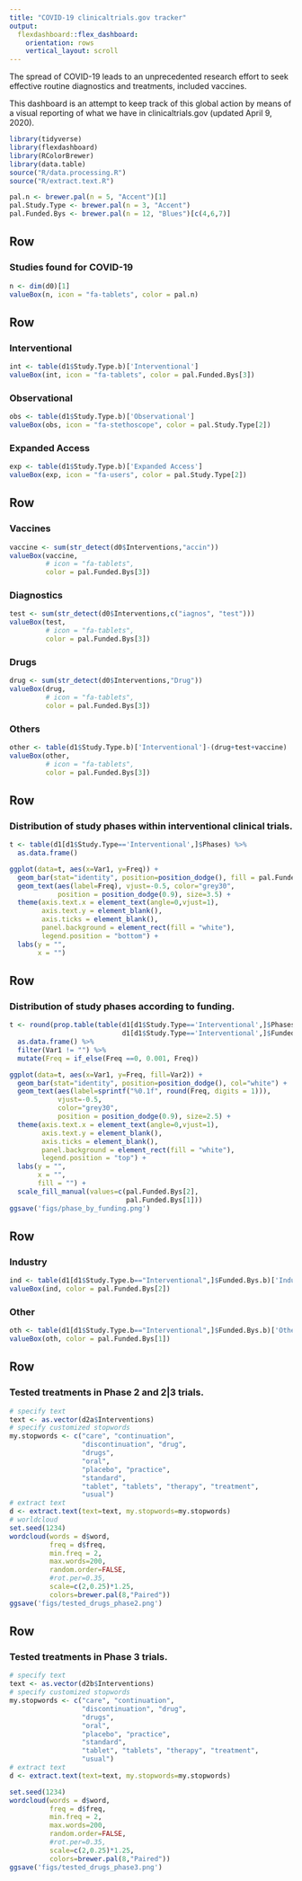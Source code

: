 ---
title: "COVID-19 clinicaltrials.gov tracker"
output: 
  flexdashboard::flex_dashboard:
    orientation: rows
    vertical_layout: scroll
---

The spread of COVID-19 leads to an unprecedented research effort to seek effective routine diagnostics and treatments, included vaccines.

This dashboard is an attempt to keep track of this global action by means of a visual reporting of what we have in clinicaltrials.gov (updated April 9, 2020).


```{r}
library(tidyverse)
library(flexdashboard)
library(RColorBrewer)
library(data.table)
source("R/data.processing.R")
source("R/extract.text.R")

pal.n <- brewer.pal(n = 5, "Accent")[1]
pal.Study.Type <- brewer.pal(n = 3, "Accent") 
pal.Funded.Bys <- brewer.pal(n = 12, "Blues")[c(4,6,7)] 
```

Row
-----------------------------------------------------------------------

### Studies found for COVID-19

```{r}
n <- dim(d0)[1]
valueBox(n, icon = "fa-tablets", color = pal.n)
```

Row
-----------------------------------------------------------------------

### Interventional

```{r}
int <- table(d1$Study.Type.b)['Interventional']
valueBox(int, icon = "fa-tablets", color = pal.Funded.Bys[3])
```

### Observational

```{r}
obs <- table(d1$Study.Type.b)['Observational']
valueBox(obs, icon = "fa-stethoscope", color = pal.Study.Type[2])
```

### Expanded Access

```{r}
exp <- table(d1$Study.Type.b)['Expanded Access']
valueBox(exp, icon = "fa-users", color = pal.Study.Type[2])
```

Row
-----------------------------------------------------------------------

### Vaccines

```{r}
vaccine <- sum(str_detect(d0$Interventions,"accin"))
valueBox(vaccine, 
         # icon = "fa-tablets", 
         color = pal.Funded.Bys[3])
```

### Diagnostics

```{r}
test <- sum(str_detect(d0$Interventions,c("iagnos", "test")))
valueBox(test, 
         # icon = "fa-tablets", 
         color = pal.Funded.Bys[3])
```

### Drugs

```{r}
drug <- sum(str_detect(d0$Interventions,"Drug"))
valueBox(drug, 
         # icon = "fa-tablets", 
         color = pal.Funded.Bys[3])
```

### Others

```{r}
other <- table(d1$Study.Type.b)['Interventional']-(drug+test+vaccine)
valueBox(other, 
         # icon = "fa-tablets", 
         color = pal.Funded.Bys[3])
```

Row
-------------------------------------

### Distribution of study phases within interventional clinical trials.

```{r}
t <- table(d1[d1$Study.Type=='Interventional',]$Phases) %>%
  as.data.frame() 

ggplot(data=t, aes(x=Var1, y=Freq)) +
  geom_bar(stat="identity", position=position_dodge(), fill = pal.Funded.Bys[3]) +
  geom_text(aes(label=Freq), vjust=-0.5, color="grey30",
            position = position_dodge(0.9), size=3.5) +
  theme(axis.text.x = element_text(angle=0,vjust=1), 
        axis.text.y = element_blank(),
        axis.ticks = element_blank(),
        panel.background = element_rect(fill = "white"),
        legend.position = "bottom") +
  labs(y = "",
       x = "")
```


Row
-------------------------------------

### Distribution of study phases according to funding.

```{r}
t <- round(prop.table(table(d1[d1$Study.Type=='Interventional',]$Phases,
                            d1[d1$Study.Type=='Interventional',]$Funded.Bys.b), 2)*100, 1) %>%
  as.data.frame() %>%
  filter(Var1 != "") %>%
  mutate(Freq = if_else(Freq ==0, 0.001, Freq))

ggplot(data=t, aes(x=Var1, y=Freq, fill=Var2)) +
  geom_bar(stat="identity", position=position_dodge(), col="white") +
  geom_text(aes(label=sprintf("%0.1f", round(Freq, digits = 1))),
            vjust=-0.5,
            color="grey30",
            position = position_dodge(0.9), size=2.5) +
  theme(axis.text.x = element_text(angle=0,vjust=1), 
        axis.text.y = element_blank(),
        axis.ticks = element_blank(),
        panel.background = element_rect(fill = "white"),
        legend.position = "top") +
  labs(y = "",
       x = "",
       fill = "") +
  scale_fill_manual(values=c(pal.Funded.Bys[2],
                             pal.Funded.Bys[1])) 
ggsave('figs/phase_by_funding.png')
```

Row
-------------------------------------

### Industry

```{r}
ind <- table(d1[d1$Study.Type.b=="Interventional",]$Funded.Bys.b)['Industry']
valueBox(ind, color = pal.Funded.Bys[2])
```

### Other

```{r}
oth <- table(d1[d1$Study.Type.b=="Interventional",]$Funded.Bys.b)['Other']
valueBox(oth, color = pal.Funded.Bys[1])
```


Row
-------------------------------------

### Tested treatments in Phase 2 and 2|3 trials.
```{r}
# specify text
text <- as.vector(d2a$Interventions) 
# specify customized stopwords
my.stopwords <- c("care", "continuation",
                  "discontinuation", "drug",
                  "drugs",
                  "oral",
                  "placebo", "practice",
                  "standard",
                  "tablet", "tablets", "therapy", "treatment",
                  "usual")
# extract text
d <- extract.text(text=text, my.stopwords=my.stopwords)
# worldcloud
set.seed(1234)
wordcloud(words = d$word, 
          freq = d$freq, 
          min.freq = 2,
          max.words=200, 
          random.order=FALSE, 
          #rot.per=0.35, 
          scale=c(2,0.25)*1.25,
          colors=brewer.pal(8,"Paired"))
ggsave('figs/tested_drugs_phase2.png')
```

Row
-------------------------------------

### Tested treatments in Phase 3 trials.

```{r}
# specify text
text <- as.vector(d2b$Interventions) 
# specify customized stopwords
my.stopwords <- c("care", "continuation",
                  "discontinuation", "drug",
                  "drugs",
                  "oral",
                  "placebo", "practice",
                  "standard",
                  "tablet", "tablets", "therapy", "treatment",
                  "usual")
# extract text
d <- extract.text(text=text, my.stopwords=my.stopwords)

set.seed(1234)
wordcloud(words = d$word, 
          freq = d$freq, 
          min.freq = 2,
          max.words=200, 
          random.order=FALSE, 
          #rot.per=0.35, 
          scale=c(2,0.25)*1.25,
          colors=brewer.pal(8,"Paired"))
ggsave('figs/tested_drugs_phase3.png')
```